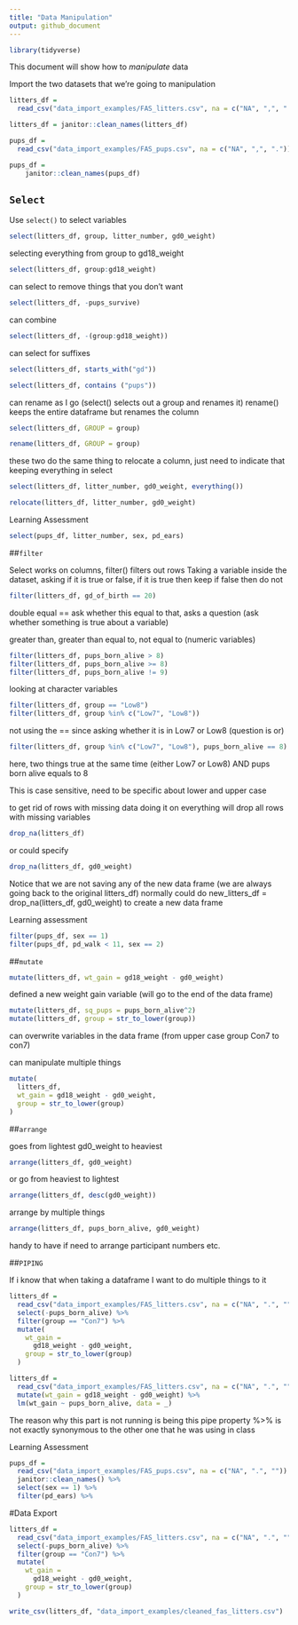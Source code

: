 ```yaml
---
title: "Data Manipulation"
output: github_document
---
```


```r
library(tidyverse)
```

This document will show how to *manipulate* data

Import the two datasets that we're going to manipulation 

```r
litters_df = 
  read_csv("data_import_examples/FAS_litters.csv", na = c("NA", ",", "."))

litters_df = janitor::clean_names(litters_df)

pups_df = 
  read_csv("data_import_examples/FAS_pups.csv", na = c("NA", ",", "."))

pups_df = 
    janitor::clean_names(pups_df)

```

## `Select`

Use `select()` to select variables 

```r
select(litters_df, group, litter_number, gd0_weight)
```

selecting everything from group to gd18_weight
```r
select(litters_df, group:gd18_weight)
```

can select to remove things that you don't want 
```r
select(litters_df, -pups_survive)
```

can combine
```r
select(litters_df, -(group:gd18_weight))
```

can select for suffixes
```r
select(litters_df, starts_with("gd"))

select(litters_df, contains ("pups"))
```

can rename as I go (select() selects out a group and renames it) rename() keeps the entire dataframe but renames the column
```r
select(litters_df, GROUP = group)

rename(litters_df, GROUP = group)
```

these two do the same thing to relocate a column, just need to indicate that keeping everything in select
```r
select(litters_df, litter_number, gd0_weight, everything())

relocate(litters_df, litter_number, gd0_weight)
```

Learning Assessment

```r
select(pups_df, litter_number, sex, pd_ears)
```


##`filter`

Select works on columns, filter() filters out rows
Taking a variable inside the dataset, asking if it is true or false, if it is true then keep if false then do not

```r
filter(litters_df, gd_of_birth == 20)
```
double equal == ask whether this equal to that, asks a question (ask whether something is true about a variable)

greater than, greater than equal to, not equal to (numeric variables)
```r
filter(litters_df, pups_born_alive > 8)
filter(litters_df, pups_born_alive >= 8)
filter(litters_df, pups_born_alive != 9)
```

looking at character variables
```r
filter(litters_df, group == "Low8")
filter(litters_df, group %in% c("Low7", "Low8"))
```
not using the == since asking whether it is in Low7 or Low8 (question is or)

```r
filter(litters_df, group %in% c("Low7", "Low8"), pups_born_alive == 8)
```
here, two things true at the same time (either Low7 or Low8) AND pups born alive equals to 8

This is case sensitive, need to be specific about lower and upper case

to get rid of rows with missing data
doing it on everything will drop all rows with missing variables
```r
drop_na(litters_df)
```
or could specify

```r
drop_na(litters_df, gd0_weight)
```

Notice that we are not saving any of the new data frame (we are always going back to the original litters_df)
normally could do new_litters_df = drop_na(litters_df, gd0_weight) to create a new data frame

Learning assessment 
```r
filter(pups_df, sex == 1)
filter(pups_df, pd_walk < 11, sex == 2)
```

##`mutate`

```r
mutate(litters_df, wt_gain = gd18_weight - gd0_weight)
```
defined a new weight gain variable (will go to the end of the data frame)

```r
mutate(litters_df, sq_pups = pups_born_alive^2)
mutate(litters_df, group = str_to_lower(group))
```
can overwrite variables in the data frame (from upper case group Con7 to con7)

can manipulate multiple things
```r
mutate(
  litters_df,
  wt_gain = gd18_weight - gd0_weight,
  group = str_to_lower(group)
)
```


##`arrange`

goes from lightest gd0_weight to heaviest
```r
arrange(litters_df, gd0_weight)
```

or go from heaviest to lightest
```r
arrange(litters_df, desc(gd0_weight))
```

arrange by multiple things
```r
arrange(litters_df, pups_born_alive, gd0_weight)
```
handy to have if need to arrange participant numbers etc. 


##`PIPING`

If i know that when taking a dataframe I want to do multiple things to it 

```r
litters_df = 
  read_csv("data_import_examples/FAS_litters.csv", na = c("NA", ".", "")) %>%   janitor::clean_names() %>% 
  select(-pups_born_alive) %>% 
  filter(group == "Con7") %>% 
  mutate(
    wt_gain = 
      gd18_weight - gd0_weight,
    group = str_to_lower(group)
  )
```


```r
litters_df = 
  read_csv("data_import_examples/FAS_litters.csv", na = c("NA", ".", "")) %>%   janitor::clean_names() %>% 
  mutate(wt_gain = gd18_weight - gd0_weight) %>% 
  lm(wt_gain ~ pups_born_alive, data = _)
```
The reason why this part is not running is being this pipe property %>% is not exactly synonymous to the other one that he was using in class

Learning Assessment 

```r
pups_df = 
  read_csv("data_import_examples/FAS_pups.csv", na = c("NA", ".", "")) %>% 
  janitor::clean_names() %>% 
  select(sex == 1) %>% 
  filter(pd_ears) %>% 

```

#Data Export

```r
litters_df = 
  read_csv("data_import_examples/FAS_litters.csv", na = c("NA", ".", "")) %>%   janitor::clean_names() %>% 
  select(-pups_born_alive) %>% 
  filter(group == "Con7") %>% 
  mutate(
    wt_gain = 
      gd18_weight - gd0_weight,
    group = str_to_lower(group)
  )

write_csv(litters_df, "data_import_examples/cleaned_fas_litters.csv")
```


